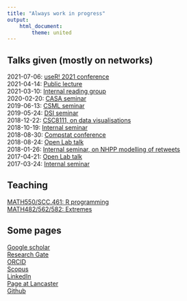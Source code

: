 ```yaml
---
title: "Always work in progress"
output:
    html_document:
        theme: united
---
```


## Talks given (mostly on networks)
2021-07-06: [useR! 2021 conference](slides/useR-elevator-pitch.html)  
2021-04-14: [Public lecture](slides/fst_public_lecture_20210414.html)  
2021-03-10: [Internal reading group](slides/reading_group_20210310.html)  
2020-02-20: [CASA seminar](slides/casa_seminar.html)  
2019-06-13: [CSML seminar](slides/csml_seminar.html)  
2019-05-24: [DSI seminar](slides/dsi_seminar.html)  
2018-12-22: [CSC8111, on data visualisations](slides/csc8111.html)  
2018-10-19: [Internal seminar](slides/statsresgroup_network_review.html)  
2018-08-30: [Compstat conference](slides/compstat.html)  
2018-08-24: [Open Lab talk](slides/labtalk_citation_network.html)  
2018-01-26: [Internal seminar, on NHPP modelling of retweets](slides/tweets_statsresgroup.html)  
2017-04-21: [Open Lab talk](slides/labtalk.html)  
2017-03-24: [Internal seminar](slides/network_epidemic.html)  

## Teaching
[MATH550/SCC.461: R programming](math550/index.html)  
[MATH482/562/582: Extremes](extremes/index.html)  

## Some pages
[Google scholar](https://scholar.google.co.uk/citations?user=V_i3YwkAAAAJ&hl=en)  
[Research Gate](https://www.researchgate.net/profile/Clement_Lee7)  
[ORCID](https://orcid.org/0000-0003-1785-8671)  
[Scopus](https://www.scopus.com/authid/detail.uri?authorId=57195286419)  
[LinkedIn](https://www.linkedin.com/in/clement-lee-153a9bb8/)  
[Page at Lancaster](https://www.lancaster.ac.uk/maths/people/clement-lee)  
[Github](https://github.com/clement-lee)

